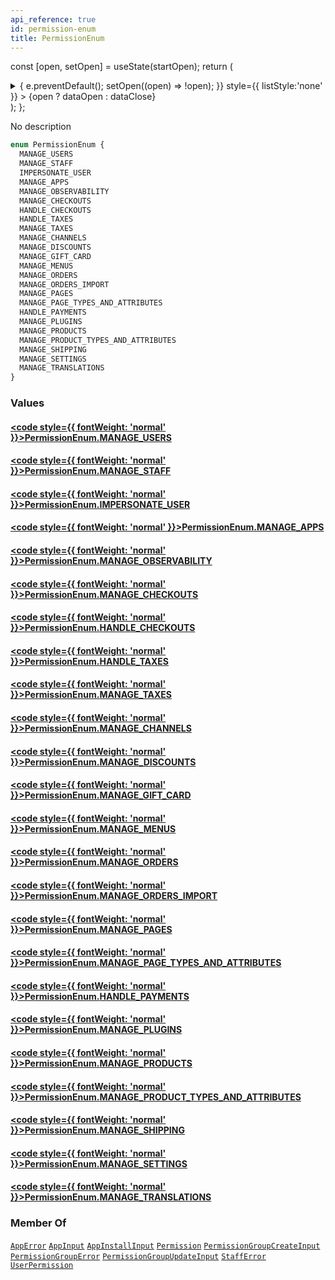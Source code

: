 ```yaml
---
api_reference: true
id: permission-enum
title: PermissionEnum
---
```






const [open, setOpen] = useState(startOpen);
return (
<details {...(open ? { open: true } : {})} className="details" style={{ border:'none', boxShadow:'none', background:'var(--ifm-background-color)' }}>
<summary
onClick={(e) => {
e.preventDefault();
setOpen((open) => !open);
}}
style={{ listStyle:'none' }} >
{open ? dataOpen : dataClose}
</summary>
{open && children}
</details>
);
};

No description

```graphql
enum PermissionEnum {
  MANAGE_USERS
  MANAGE_STAFF
  IMPERSONATE_USER
  MANAGE_APPS
  MANAGE_OBSERVABILITY
  MANAGE_CHECKOUTS
  HANDLE_CHECKOUTS
  HANDLE_TAXES
  MANAGE_TAXES
  MANAGE_CHANNELS
  MANAGE_DISCOUNTS
  MANAGE_GIFT_CARD
  MANAGE_MENUS
  MANAGE_ORDERS
  MANAGE_ORDERS_IMPORT
  MANAGE_PAGES
  MANAGE_PAGE_TYPES_AND_ATTRIBUTES
  HANDLE_PAYMENTS
  MANAGE_PLUGINS
  MANAGE_PRODUCTS
  MANAGE_PRODUCT_TYPES_AND_ATTRIBUTES
  MANAGE_SHIPPING
  MANAGE_SETTINGS
  MANAGE_TRANSLATIONS
}
```

### Values

#### [<code style={{ fontWeight: 'normal' }}>PermissionEnum.<b>MANAGE_USERS</b></code>](#)

#### [<code style={{ fontWeight: 'normal' }}>PermissionEnum.<b>MANAGE_STAFF</b></code>](#)

#### [<code style={{ fontWeight: 'normal' }}>PermissionEnum.<b>IMPERSONATE_USER</b></code>](#)

#### [<code style={{ fontWeight: 'normal' }}>PermissionEnum.<b>MANAGE_APPS</b></code>](#)

#### [<code style={{ fontWeight: 'normal' }}>PermissionEnum.<b>MANAGE_OBSERVABILITY</b></code>](#)

#### [<code style={{ fontWeight: 'normal' }}>PermissionEnum.<b>MANAGE_CHECKOUTS</b></code>](#)

#### [<code style={{ fontWeight: 'normal' }}>PermissionEnum.<b>HANDLE_CHECKOUTS</b></code>](#)

#### [<code style={{ fontWeight: 'normal' }}>PermissionEnum.<b>HANDLE_TAXES</b></code>](#)

#### [<code style={{ fontWeight: 'normal' }}>PermissionEnum.<b>MANAGE_TAXES</b></code>](#)

#### [<code style={{ fontWeight: 'normal' }}>PermissionEnum.<b>MANAGE_CHANNELS</b></code>](#)

#### [<code style={{ fontWeight: 'normal' }}>PermissionEnum.<b>MANAGE_DISCOUNTS</b></code>](#)

#### [<code style={{ fontWeight: 'normal' }}>PermissionEnum.<b>MANAGE_GIFT_CARD</b></code>](#)

#### [<code style={{ fontWeight: 'normal' }}>PermissionEnum.<b>MANAGE_MENUS</b></code>](#)

#### [<code style={{ fontWeight: 'normal' }}>PermissionEnum.<b>MANAGE_ORDERS</b></code>](#)

#### [<code style={{ fontWeight: 'normal' }}>PermissionEnum.<b>MANAGE_ORDERS_IMPORT</b></code>](#)

#### [<code style={{ fontWeight: 'normal' }}>PermissionEnum.<b>MANAGE_PAGES</b></code>](#)

#### [<code style={{ fontWeight: 'normal' }}>PermissionEnum.<b>MANAGE_PAGE_TYPES_AND_ATTRIBUTES</b></code>](#)

#### [<code style={{ fontWeight: 'normal' }}>PermissionEnum.<b>HANDLE_PAYMENTS</b></code>](#)

#### [<code style={{ fontWeight: 'normal' }}>PermissionEnum.<b>MANAGE_PLUGINS</b></code>](#)

#### [<code style={{ fontWeight: 'normal' }}>PermissionEnum.<b>MANAGE_PRODUCTS</b></code>](#)

#### [<code style={{ fontWeight: 'normal' }}>PermissionEnum.<b>MANAGE_PRODUCT_TYPES_AND_ATTRIBUTES</b></code>](#)

#### [<code style={{ fontWeight: 'normal' }}>PermissionEnum.<b>MANAGE_SHIPPING</b></code>](#)

#### [<code style={{ fontWeight: 'normal' }}>PermissionEnum.<b>MANAGE_SETTINGS</b></code>](#)

#### [<code style={{ fontWeight: 'normal' }}>PermissionEnum.<b>MANAGE_TRANSLATIONS</b></code>](#)

### Member Of

[`AppError`](../../../api-reference/apps/objects/app-error.mdx) <Badge class="badge badge--secondary" text="object"/><Bullet />[`AppInput`](../../../api-reference/apps/inputs/app-input.mdx) <Badge class="badge badge--secondary" text="input"/><Bullet />[`AppInstallInput`](../../../api-reference/apps/inputs/app-install-input.mdx) <Badge class="badge badge--secondary" text="input"/><Bullet />[`Permission`](../../../api-reference/authentication/objects/permission.mdx) <Badge class="badge badge--secondary" text="object"/><Bullet />[`PermissionGroupCreateInput`](../../../api-reference/users/inputs/permission-group-create-input.mdx) <Badge class="badge badge--secondary" text="input"/><Bullet />[`PermissionGroupError`](../../../api-reference/users/objects/permission-group-error.mdx) <Badge class="badge badge--secondary" text="object"/><Bullet />[`PermissionGroupUpdateInput`](../../../api-reference/users/inputs/permission-group-update-input.mdx) <Badge class="badge badge--secondary" text="input"/><Bullet />[`StaffError`](../../../api-reference/users/objects/staff-error.mdx) <Badge class="badge badge--secondary" text="object"/><Bullet />[`UserPermission`](../../../api-reference/users/objects/user-permission.mdx) <Badge class="badge badge--secondary" text="object"/>
